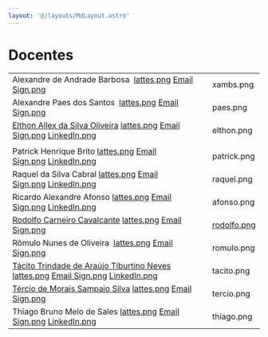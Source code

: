 ```yaml
---
layout: '@/layouts/MdLayout.astro'
---
```






Docentes
========










|  |  |
| --- | --- |
| Alexandre de Andrade Barbosa  [lattes.png](http://lattes.cnpq.br/9588814902346410) [Email Sign.png](mailto:alexandre.barbosa@arapiraca.ufal.br) | xambs.png |
| Alexandre Paes dos Santos  [lattes.png](http://lattes.cnpq.br/5423120457091917) [Email Sign.png](mailto:alexandre.santos@arapiraca.ufal.br) | paes.png |
| [Elthon Allex da Silva Oliveira](http://www.arapiraca.ufal.br/professor/elthon) [lattes.png](http://lattes.cnpq.br/7627571580413875) [Email Sign.png](mailto:elthon@arapiraca.ufal.br) [LinkedIn.png](https://www.linkedin.com/in/elthon/) | elthon.png |
|  |  |
| Patrick Henrique Brito [lattes.png](http://lattes.cnpq.br/4155051332618408) [Email Sign.png](mailto:patrick@arapiraca.ufal.br) [LinkedIn.png](https://www.linkedin.com/in/patrick-brito-4a23407) | patrick.png |
| Raquel da Silva Cabral [lattes.png](http://lattes.cnpq.br/0319343616289472) [Email Sign.png](mailto:raquel.cabral@arapiraca.ufal.br) [LinkedIn.png](https://www.linkedin.com/in/raquel-cabral-556b83b0/) | raquel.png |
| Ricardo Alexandre Afonso [lattes.png](http://lattes.cnpq.br/3117877031824338) [Email Sign.png](mailto:ricardo.afonso@arapiraca.ufal.br) [LinkedIn.png](https://www.linkedin.com/in/ricardo-alexandre-afonso-a5a6b7161/) | afonso.png |
| [Rodolfo Carneiro Cavalcante](https://arapiraca.ufal.br/institucional/docentes/rodolfo-carneiro-cavalcante) [lattes.png](http://lattes.cnpq.br/0181615416246917) [Email Sign.png](mailto:rodolfo.cavalcante@arapiraca.ufal.br) | [rodolfo.png](https://arapiraca.ufal.br/institucional/docentes/rodolfo-carneiro-cavalcante) |
| Rômulo Nunes de Oliveira  [lattes.png](http://lattes.cnpq.br/8255133166870232) [Email Sign.png](mailto:romulo@nti.ufal.br) | romulo.png |
| [Tácito Trindade de Araújo Tiburtino Neves](https://arapiraca.ufal.br/professor/tacito-neves/) [lattes.png](http://lattes.cnpq.br/6235762668449473) [Email Sign.png](mailto:tacito.neves@arapiraca.ufal.br) [LinkedIn.png](https://www.linkedin.com/in/tacitoneves/) | tacito.png |
| [Tércio de Morais Sampaio Silva](https://arapiraca.ufal.br/professor/tercio) [lattes.png](http://lattes.cnpq.br/6422000452330465) [Email Sign.png](mailto:tercio@arapiraca.ufal.br) | tercio.png |
| Thiago Bruno Melo de Sales [lattes.png](http://lattes.cnpq.br/1918508793868984) [Email Sign.png](mailto:thiago.sales@arapiraca.ufal.br) [LinkedIn.png](http://www.linkedin.com/in/thiagodesales) | thiago.png |









